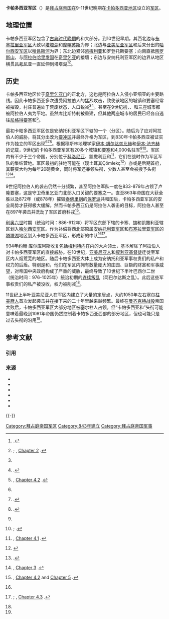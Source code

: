 {{Infobox Former Subdivision
|conventional_long_name=卡帕多西亚军区
|native_name={{lang|grc|Καππαδοκία, θέμα Καππαδοκίας, θέμα Καππαδοκῶν}}
|life_span=约830年–1170年代
|image_map=Asia Minor ca 842 AD zh.svg
|image_map_caption=约842年拜占庭帝国位于小亚细亚的军区
|common_name=卡帕多西亚
|subdivision=[[军区制|军区]]
|nation=[[東羅馬帝國|拜占庭帝国]]
|era=中世纪
|capital={{tsl|en|Koron (Cappadocia)|科戎 (卡帕多西亚)|科戎}}
|year_start=约830年
|event_start=设立军区
|year_end=1070年代
|event_end=沦陷于[[塞尔柱帝国|塞尔柱突厥]]
|today={{Flag|Turkey}}
}}

'''卡帕多西亚军区'''（{{lang-el|θέμα Καππαδοκίας}}）是[[拜占庭帝国|拜占庭帝国]]在9-11世纪晚期在[[卡帕多细亚|卡帕多西亚地区]]设立的[[军区制|军区]]。

== 地理位置 ==
卡帕多西亚军区包含了[[古典时代晚期|古典时代晚期]]的{{tsl|en|Cappadocia (Roman province)|卡帕多西亚行省|第一卡帕多西亚行省}}和大部分{{tsl|en|Cappadocia (Roman province)|卡帕多西亚行省|第二卡帕多西亚行省}}。到10世纪早期，其西北边与[[布塞拉里亚军区|布塞拉里亚军区]]大致以[[圖茲湖|塔塔湖]]和[[克爾謝希爾|摩喀苏斯]]为界；北边与[[亚美尼亚军区|亚美尼亚军区]]和后来分出的[[哈尔希安|哈尔西安军区]]以[[克泽尔河|哈吕斯河]]为界；东北边紧邻[[開塞利|凯撒利亚]]和罗登托斯要塞；向南直抵[[托羅斯山脈|陶罗斯山]]，与[[阿拉伯帝国|阿拉伯哈里发国]]在[[奇里乞亚|奇里乞亚]]的{{tsl|en|Al-Awasim|边防区 (阿拉伯帝国)|边防区}}接壤；东边与安纳托利亚军区的边界从{{tsl|en|Heraclea Cybistra|赫拉克利亚库比斯特剌}}地区横贯[[吕考尼亚|吕考尼亚]]一直延伸到塔塔湖<ref name="ODB">{{harvnb|ODB|loc="Cappadocia" (C. Foss), pp. 378–379}}.</ref><ref>{{harvnb|Pertusi|1952|p=121}}; {{harvnb|Gyftopoulou|2003}}, [http://asiaminor.ehw.gr/Forms/fLemmaBodyExtended.aspx?lemmaid=4743&boithimata_State=&kefalaia_State=#chapter_1 Chapter 2] {{Wayback|url=http://asiaminor.ehw.gr/Forms/fLemmaBodyExtended.aspx?lemmaid=4743&boithimata_State=&kefalaia_State=#chapter_1 |date=20110721080451 }}.</ref>。

== 历史 ==
卡帕多西亚地区位于[[奇里乞亚山口|奇里乞亚门]]的正北方，这也是阿拉伯人入侵小亚细亚的主要路线。因此卡帕多西亚多次遭受阿拉伯人的猛烈攻击，致使该地区的城镇和要塞经常被摧毁，村庄普遍处于荒废状态，人口锐减<ref name="ODB" /><ref>{{harvnb|Treadgold|1995|p=209}}.</ref>。甚至在9世纪初，{{tsl|en|Tyana|提安亚}}、{{tsl|en|Heraclea Cybistra|赫拉克利亚库比斯特剌}}和{{tsl|en|Faustinopolis|福斯蒂波利斯}}三座城市都被阿拉伯人夷为平地。虽然库比斯特剌被重建，但其他两座城市的居民已经各自逃往[[尼代|尼格得要塞]]和{{tsl|en|Loulon|卢隆|卢隆要塞}}<ref name="EHW4.2">{{harvnb|Gyftopoulou|2003}}, [http://asiaminor.ehw.gr/Forms/fLemmaBodyExtended.aspx?lemmaid=4743&boithimata_State=&kefalaia_State=#chapter_6 Chapter 4.2] {{Wayback|url=http://asiaminor.ehw.gr/Forms/fLemmaBodyExtended.aspx?lemmaid=4743&boithimata_State=&kefalaia_State=#chapter_6 |date=20110721080451 }}.</ref>。

最初卡帕多西亚军区仅是安纳托利亚军区下辖的一个{{tsl|en|Turma|中队 (拜占庭)|中队}}（分区）。随后为了应对阿拉伯人的威胁，将其分出改为[[要冲区|要冲区]]并最终升格为军区，到830年卡帕多西亚被证实作为独立的军区出现<ref name="ODB" /><ref name="DOAKS">{{harvnb|McGeer|Nesbitt|Oikonomides|2001|p=116}}.</ref><ref name=":0">{{harvnb|Treadgold|1995|pp=32, 65}}.</ref>。根据穆斯林地理学家[[伊本·胡尔达兹比赫|伊本·胡尔达兹比赫]]和[[伊本·法齐赫|伊本·法齐赫]]的记载，9世纪的卡帕多西亚军区有20多个城镇和要塞和4,000名驻军<ref name="ODB" /><ref name=":1">{{harvnb|Pertusi|1952|pp=120–121}}; {{harvnb|Treadgold|1995|pp=67, 130, 134}}.</ref>。军区内有不少于三个帝国{{tsl|en|Aplekton|防卫军营地}}，分别位于[[阿克萨赖|科洛尼亚]]、凯撒利亚和{{tsl|en|Bathys Rhyax|巴提斯吕亚克斯}}<ref>{{harvnb|Gyftopoulou|2003}}, [http://asiaminor.ehw.gr/Forms/fLemmaBodyExtended.aspx?lemmaid=4743&boithimata_State=&kefalaia_State=#chapter_5 Chapter 4.1] {{Wayback|url=http://asiaminor.ehw.gr/Forms/fLemmaBodyExtended.aspx?lemmaid=4743&boithimata_State=&kefalaia_State=#chapter_5 |date=20110721080451 }}.</ref>，它们在战时作为军区军队的集结营地。军区{{tsl|en|Strategos#Byzantine use|将军 (拜占庭)|将军}}最初的驻地可能在{{tsl|en|Koron (Cappadocia)|科戎 (卡帕多西亚)|科戎要塞}}（现土耳其Çömlekç<ref>{{cite web|title=Places: 619193 ([Koron])|url=http://pleiades.stoa.org/places/619193|accessdate=2012-12-28|author=Mitchell, S., R. Talbert, T. Elliott, S. Gillies|publisher=Pleiades|archive-date=2020-12-03|archive-url=https://web.archive.org/web/20201203013936/https://pleiades.stoa.org/places/619193|dead-url=no}}</ref>）亦或是后期首府{{tsl|en|Tyana|提安亚}}，其薪资大约为每年20磅黄金，同时将军还兼领{{tsl|en|Protospatharios|首席佩剑侍卫}}头衔，少数人甚至会被授予{{tsl|en|Patrician (ancient Rome)#Late Roman and Byzantine periods|高级贵族}}头衔<ref>{{harvnb|Pertusi|1952|p=122}}.</ref><ref>{{harvnb|Gyftopoulou|2003}}, [http://asiaminor.ehw.gr/Forms/fLemmaBodyExtended.aspx?lemmaid=4743&boithimata_State=&kefalaia_State=#chapter_3 Chapter 3] {{Wayback|url=http://asiaminor.ehw.gr/Forms/fLemmaBodyExtended.aspx?lemmaid=4743&boithimata_State=&kefalaia_State=#chapter_3 |date=20110721080451 }}.</ref>。

9世纪阿拉伯人的袭击仍然十分频繁，甚至阿拉伯军队一度在833-879年占领了卢隆要塞，这是守卫奇里乞亚门北部入口关键的要塞之一。直至863年帝国在{{tsl|en|Battle of Lalakaon|拉拉卡翁托斯战役}}大获全胜以及872年（或878年）摧毁[[迪夫里伊|泰佛里刻]]的[[保羅派|保罗派]]共和国后，卡帕多西亚军区的安全局势才获得极大缓解。然而卡帕多西亚仍是阿拉伯人袭击的目标，阿拉伯人甚至在897年袭击并洗劫了军区首府科戎<ref>{{harvnb|Gyftopoulou|2003}}, [http://asiaminor.ehw.gr/Forms/fLemmaBodyExtended.aspx?lemmaid=4743&boithimata_State=&kefalaia_State=#chapter_6 Chapter 4.2] {{Wayback|url=http://asiaminor.ehw.gr/Forms/fLemmaBodyExtended.aspx?lemmaid=4743&boithimata_State=&kefalaia_State=#chapter_6 |date=20110721080451 }} and [http://asiaminor.ehw.gr/Forms/fLemmaBodyExtended.aspx?lemmaid=4743&boithimata_State=&kefalaia_State=#chapter_8 Chapter 5] {{Wayback|url=http://asiaminor.ehw.gr/Forms/fLemmaBodyExtended.aspx?lemmaid=4743&boithimata_State=&kefalaia_State=#chapter_8 |date=20110721080451 }} .</ref>。

[[利奥六世_(拜占庭)|利奥六世]]时期（统治时间：886-912年）将军区东部下辖的卡塞{{tsl|en|Turma|中队(拜占庭)|中队}}、{{tsl|en|Nyssa (Cappadocia)|倪萨}}[[旗_(拜占庭帝国)|旗]]和凯撒利亚辖区划入[[哈尔希安|哈尔西安军区]]。作为补偿将西北部原属[[安纳托利亚军区|安纳托利亚军区]]和[[布塞拉里亚军区|布塞拉里亚军区]]的[[圖茲湖|塔塔湖]]地区划入卡帕多西亚军区，形成新的{{tsl|en|Kommata|科马塔}}中队<ref name="ODB" /><ref>{{harvnb|Treadgold|1995|p=77}}; {{harvnb|Gyftopoulou|2003}}, [http://asiaminor.ehw.gr/Forms/fLemmaBodyExtended.aspx?lemmaid=4743&boithimata_State=&kefalaia_State=#chapter_7 Chapter 4.3] {{Wayback|url=http://asiaminor.ehw.gr/Forms/fLemmaBodyExtended.aspx?lemmaid=4743&boithimata_State=&kefalaia_State=#chapter_7 |date=20110721080451 }}.</ref>。

934年约翰·库尔库阿斯收复包括[[馬拉蒂亞|梅利特内]]在内的大片领土，基本解除了阿拉伯人对卡帕多西亚军区的直接威胁。在10世纪，[[亚美尼亚人|亚美尼亚人]]和[[敘利亞基督教|叙利亚基督徒]]迁徙至军区内人烟荒芜的地区。随后卡帕多西亚大体上成为安纳托利亚军事权贵们的私产和权力的后盾。特别是{{tsl|en|Phokas (Byzantine family)|福卡斯家族}}和{{tsl|en|Maleinos|马勒诺斯家族}}，他们在军区内拥有数量庞大的庄园、巨额的财富和军事威望，对帝国中央政府构成了严重的威胁，最终导致了10世纪下半叶巴西尔二世（统治时间：976-1025年）统治初期的[[巴西尔二世#安纳托利亚叛乱|连续叛乱]]（两巴尔达斯之乱）。此后这些军事权贵们的私产被没收，权力被削减<ref name="ODB" />。

11世纪上半叶亚美尼亚人在军区内建立了大量的定居点，大约1050年左右[[塞尔柱帝国|塞尔柱突厥人]]首次发起袭击并在接下来的二十年里越来越频繁。最终在[[曼齐刻尔特战役|曼齐克特战役]]帝国大败后，卡帕多西亚军区大部分地区被塞尔柱人占领。但“卡帕多西亚和{{tsl|en|Choma (fortress) |科马 (要塞)|科马}}{{tsl|en|Toparches|地方长官 (拜占庭)|地方长官}}”头衔可能意味着最晚到1081年帝国仍然控制着卡帕多西亚西部的部分地区，但也可能只是过去头衔的沿用<ref name="ODB" />。

== 参考文献 ==
{{portal|拜占庭帝国}}

=== 引用 ===
{{reflist|2}}

=== 来源 ===
{{refbegin|2}}
*{{cite web|title=Καππαδοκίας Θέμα|url=http://www.ehw.gr/l.aspx?id=4743|accessdate=2011-02-15|date=2003-07-08|last=Gyftopoulou|first=Sofia|work=Encyclopaedia of the Hellenic World: Asia Minor|publisher=Foundation of the Hellenic World|archiveurl=https://web.archive.org/web/20110721080451/http://www.ehw.gr/l.aspx?id=4743|archivedate=2011-07-21|location=Athens, Greece|ref=harv|dead-url=no}}
*{{Oxford Dictionary of Byzantium}}
* {{cite thesis|type=PhD thesis|last=Leveniotis|first=Georgios Athanasios|title=Η πολιτική κατάρρευση του Βυζαντίου στην Ανατολή: το ανατολικό σύνορο και η κεντρική Μικρά Ασία κατά το β' ήμισυ του 11ου αι.|trans-title=The Political Collapse of Byzantium in the East: The Eastern Frontier and Central Asia Minor During the Second Half of the 11th Century|language=el|year=2007|publisher=Aristotle University of Thessaloniki|doi=10.12681/eadd/19246|ref=harv}}
*{{cite book|editor1-last=McGeer|editor1-first=Eric|editor2-last=Nesbitt|editor2-first=John W.|editor3-last=Oikonomides|editor3-first=Nicolas|editor3-link=Nicolas Oikonomides|title=Catalogue of Byzantine Seals at Dumbarton Oaks and in the Fogg Museum of Art, Volume 4: The East|location=Washington, District of Columbia|publisher=Dumbarton Oaks Research Library and Collection|year=2001|isbn=0-88402-282-X|url=https://books.google.com/books?id=86Of2XxW2NMC|ref=harv|access-date=2021-03-12|archive-date=2020-06-26|archive-url=https://web.archive.org/web/20200626115545/https://books.google.com/books?id=86Of2XxW2NMC|dead-url=no}}
*{{cite book|last=Pertusi|first=A.|title=Constantino Porfirogenito: De Thematibus|location=Rome, Italy|publisher=Biblioteca Apostolica Vaticana|year=1952|language=it|ref=harv}}
*{{cite book|last=Treadgold|first=Warren T.|title=Byzantium and Its Army, 284–1081|year=1995|location=Stanford, California|publisher=Stanford University Press|isbn=0-8047-3163-2|url=https://books.google.com/books?id=xfV0LkMNaLUC|ref=harv|access-date=2021-03-12|archive-date=2020-06-01|archive-url=https://web.archive.org/web/20200601231022/https://books.google.com/books?id=xfV0LkMNaLUC|dead-url=no}}
{{refend|2}}

{{-}}
{{拜占庭帝国军区}}

[[Category:拜占庭帝国军区|Category:拜占庭帝国军区]]
[[Category:843年建立|Category:843年建立]]
[[Category:拜占庭帝国军事|Category:拜占庭帝国军事]]